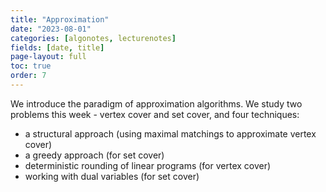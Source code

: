 ```yaml
---
title: "Approximation"
date: "2023-08-01"
categories: [algonotes, lecturenotes]
fields: [date, title]
page-layout: full
toc: true
order: 7
---
```


We introduce the paradigm of approximation algorithms. We study two problems this week - vertex cover and set cover, and four techniques:

- a structural approach (using maximal matchings to approximate vertex cover)
- a greedy approach (for set cover)
- deterministic rounding of linear programs (for vertex cover)
- working with dual variables (for set cover)
